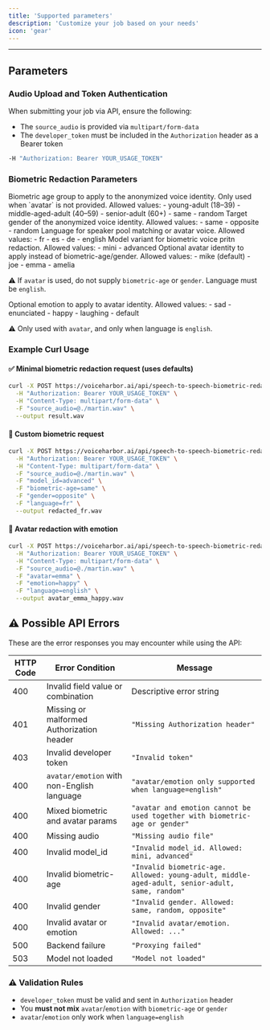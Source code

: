 ```yaml
---
title: 'Supported parameters'
description: 'Customize your job based on your needs'
icon: 'gear'
---
```


---

## Parameters

### Audio Upload and Token Authentication

When submitting your job via API, ensure the following:
- The `source_audio` is provided via `multipart/form-data`
- The `developer_token` must be included in the `Authorization` header as a Bearer token

```bash
-H "Authorization: Bearer YOUR_USAGE_TOKEN"
```

### Biometric Redaction Parameters

<ResponseField name="biometric-age" type="string" default="young-adult">
Biometric age group to apply to the anonymized voice identity. Only used when `avatar` is not provided.
Allowed values:
- young-adult (18–39)
- middle-aged-adult (40–59)
- senior-adult (60+)
- same
- random
</ResponseField>

<ResponseField name="gender" type="string" default="random">
Target gender of the anonymized voice identity.
Allowed values:
- same
- opposite
- random
</ResponseField>

<ResponseField name="language" type="string" default="english">
Language for speaker pool matching or avatar voice.
Allowed values:
- fr
- es
- de
- english
</ResponseField>

<ResponseField name="model_id" type="string" default="mini">
Model variant for biometric voice pritn redaction.
Allowed values:
- mini
- advanced
</ResponseField>

<ResponseField name="avatar" type="string" optional>
Optional avatar identity to apply instead of biometric-age/gender.
Allowed values:
- mike (default)
- joe
- emma
- amelia

⚠️ If `avatar` is used, do not supply `biometric-age` or `gender`. Language must be `english`.
</ResponseField>

<ResponseField name="emotion" type="string" optional>
Optional emotion to apply to avatar identity.
Allowed values:
- sad
- enunciated
- happy
- laughing
- default

⚠️ Only used with `avatar`, and only when language is `english`.
</ResponseField>

### Example Curl Usage

#### ✅ Minimal biometric redaction request (uses defaults)

```bash
curl -X POST https://voiceharbor.ai/api/speech-to-speech-biometric-redaction \
  -H "Authorization: Bearer YOUR_USAGE_TOKEN" \
  -H "Content-Type: multipart/form-data" \
  -F "source_audio=@./martin.wav" \
  --output result.wav
```

#### 🎯 Custom biometric request

```bash
curl -X POST https://voiceharbor.ai/api/speech-to-speech-biometric-redaction \
  -H "Authorization: Bearer YOUR_USAGE_TOKEN" \
  -H "Content-Type: multipart/form-data" \
  -F "source_audio=@./martin.wav" \
  -F "model_id=advanced" \
  -F "biometric-age=same" \
  -F "gender=opposite" \
  -F "language=fr" \
  --output redacted_fr.wav
```

#### 👤 Avatar redaction with emotion

```bash
curl -X POST https://voiceharbor.ai/api/speech-to-speech-biometric-redaction \
  -H "Authorization: Bearer YOUR_USAGE_TOKEN" \
  -H "Content-Type: multipart/form-data" \
  -F "source_audio=@./martin.wav" \
  -F "avatar=emma" \
  -F "emotion=happy" \
  -F "language=english" \
  --output avatar_emma_happy.wav
```
## ⚠️ Possible API Errors

These are the error responses you may encounter while using the API:

| HTTP Code | Error Condition | Message |
| --------- | --------------- | ------- |
| 400       | Invalid field value or combination | Descriptive error string |
| 401       | Missing or malformed Authorization header | `"Missing Authorization header"` |
| 403       | Invalid developer token | `"Invalid token"` |
| 400       | `avatar/emotion` with non-English language | `"avatar/emotion only supported when language=english"` |
| 400       | Mixed biometric and avatar params | `"avatar and emotion cannot be used together with biometric-age or gender"` |
| 400       | Missing audio | `"Missing audio file"` |
| 400       | Invalid model_id | `"Invalid model_id. Allowed: mini, advanced"` |
| 400       | Invalid biometric-age | `"Invalid biometric-age. Allowed: young-adult, middle-aged-adult, senior-adult, same, random"` |
| 400       | Invalid gender | `"Invalid gender. Allowed: same, random, opposite"` |
| 400       | Invalid avatar or emotion | `"Invalid avatar/emotion. Allowed: ..."` |
| 500       | Backend failure | `"Proxying failed"` |
| 503       | Model not loaded | `"Model not loaded"` |

### ⚠️ Validation Rules

- `developer_token` must be valid and sent in `Authorization` header
- You **must not mix** `avatar`/`emotion` with `biometric-age` or `gender`
- `avatar`/`emotion` only work when `language=english`

